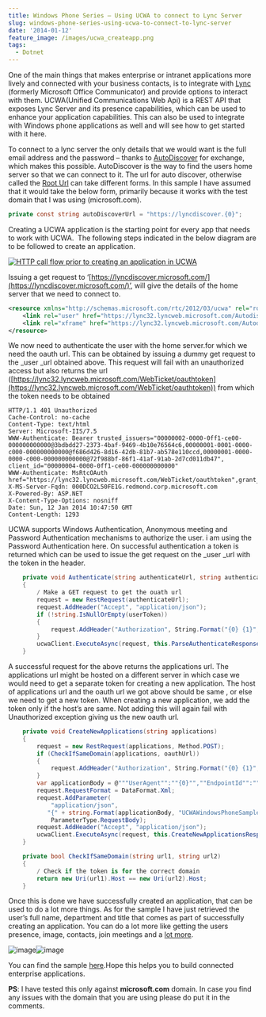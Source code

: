 ```yaml
---
title: Windows Phone Series – Using UCWA to connect to Lync Server
slug: windows-phone-series-using-ucwa-to-connect-to-lync-server
date: '2014-01-12'
feature_image: /images/ucwa_createapp.png
tags:
  - Dotnet
---
```

One of the main things that makes enterprise or intranet applications more lively and connected with your business contacts, is to integrate with [Lync](http://office.microsoft.com/en-in/lync/) (formerly Microsoft Office Communicator) and provide options to interact with them. UCWA(Unified Communications Web Api) is a REST API that exposes Lync Server and its presence capabilities, which can be used to enhance your application capabilities. This can also be used to integrate with Windows phone applications as well and will see how to get started with it here.

To connect to a lync server the only details that we would want is the full email address and the password – thanks to [AutoDiscover](http://msdn.microsoft.com/en-us/library/office/jj900169\(v=exchg.150\).aspx) for exchange, which makes this possible. AutoDiscover is the way to find the users home server so that we can connect to it. The url for auto discover, otherwise called the [Root Url](https://ucwa.lync.com/documentation/GettingStarted-RootURL) can take different forms. In this sample I have assumed that it would take the below form, primarily because it works with the test domain that I was using (microsoft.com).

```csharp
private const string autoDiscoverUrl = "https://lyncdiscover.{0}";

```

Creating a UCWA application is the starting point for every app that needs to work with UCWA.  The following steps indicated in the below diagram are to be followed to create an application.

[![HTTP call flow prior to creating an application in UCWA](/images/ucwa_createapp.png)](https://ucwa.lync.com/documentation/KeyTasks-CreateApplication)

Issuing a get request to ‘[https://lyncdiscover.microsoft.com/](https://lyncdiscover.microsoft.com/)’, will give the details of the home server that we need to connect to.

```xml
<resource xmlns="http://schemas.microsoft.com/rtc/2012/03/ucwa" rel="root" href="https://lync32.lyncweb.microsoft.com/Autodiscover/AutodiscoverService.svc/root?originalDomain=microsoft.com">
    <link rel="user" href="https://lync32.lyncweb.microsoft.com/Autodiscover/AutodiscoverService.svc/root/oauth/user?originalDomain=microsoft.com"/>
    <link rel="xframe" href="https://lync32.lyncweb.microsoft.com/Autodiscover/XFrame/XFrame.html"/>
</resource>

```

We now need to authenticate the user with the home server.for which we need the oauth url. This can be obtained by issuing a dummy get request to the \_user \_url obtained above. This request will fail with an unauthorized access but also returns the url ([https://lync32.lyncweb.microsoft.com/WebTicket/oauthtoken](https://lync32.lyncweb.microsoft.com/WebTicket/oauthtoken)) from which the token needs to be obtained

```
HTTP/1.1 401 Unauthorized
Cache-Control: no-cache
Content-Type: text/html
Server: Microsoft-IIS/7.5
WWW-Authenticate: Bearer trusted_issuers="00000002-0000-0ff1-ce00-000000000000@3bdbdd27-2373-4baf-9469-4b10e76564c6,00000001-0001-0000-c000-000000000000@f686d426-8d16-42db-81b7-ab578e110ccd,00000001-0000-0000-c000-000000000000@72f988bf-86f1-41af-91ab-2d7cd011db47", client_id="00000004-0000-0ff1-ce00-000000000000"
WWW-Authenticate: MsRtcOAuth href="https://lync32.lyncweb.microsoft.com/WebTicket/oauthtoken",grant_type="urn:microsoft.rtc:windows,urn:microsoft.rtc:passive,urn:microsoft.rtc:anonmeeting,password"
X-MS-Server-Fqdn: 000DCO2L50FE1G.redmond.corp.microsoft.com
X-Powered-By: ASP.NET
X-Content-Type-Options: nosniff
Date: Sun, 12 Jan 2014 10:47:50 GMT
Content-Length: 1293

```

UCWA supports Windows Authentication, Anonymous meeting and Password Authentication mechanisms to authorize the user. i am using the Password Authentication here. On successful authentication a token is returned which can be used to issue the get request on the \_user \_url with the token in the header.

```csharp
    private void Authenticate(string authenticateUrl, string authenticateToken, string authenticateTokenType)
    {
        / Make a GET request to get the ouath url
        request = new RestRequest(authenticateUrl);
        request.AddHeader("Accept", "application/json");
        if (!string.IsNullOrEmpty(userToken))
        {
            request.AddHeader("Authorization", String.Format("{0} {1}", authenticateTokenType, authenticateToken));
        }
        ucwaClient.ExecuteAsync(request, this.ParseAuthenticateResponse);
    }


```

A successful request for the above returns the applications url. The applications url might be hosted on a different server in which case we would need to get a separate token for creating a new application. The host of applications url and the oauth url we got above should be same , or else we need to get a new token. When creating a new application, we add the token only if the host’s are same. Not adding this will again fail with Unauthorized exception giving us the new oauth url.

```csharp
    private void CreateNewApplications(string applications)
    {
        request = new RestRequest(applications, Method.POST);
        if (CheckIfSameDomain(applications, oauthUrl))
        {
            request.AddHeader("Authorization", String.Format("{0} {1}", applicationTokenType, applicationToken));
        }
        var applicationBody = @"""UserAgent"":""{0}"",""EndpointId"":""{1}"",""Culture"":""en-US""";
        request.RequestFormat = DataFormat.Xml;
        request.AddParameter(
            "application/json",
           "{" + string.Format(applicationBody, "UCWAWindowsPhoneSample", Guid.NewGuid().ToString()) + "}",
            ParameterType.RequestBody);
        request.AddHeader("Accept", "application/json");
        ucwaClient.ExecuteAsync(request, this.CreateNewApplicationsResponse);
    }

    private bool CheckIfSameDomain(string url1, string url2)
    {
        / Check if the token is for the correct domain
        return new Uri(url1).Host == new Uri(url2).Host;
    }

```

Once this is done we have successfully created an application, that can be used to do a lot more things. As for the sample I have just retrieved the user’s full name, department and title that comes as part of successfully creating an application. You can do a lot more like getting the users presence, image, contacts, join meetings and a [lot more](https://ucwa.lync.com/documentation/core-features).

![image](/images/ucwa_wp_login.png)![image](/images/ucwa_wp_loggedIn_details.png)

You can find the sample [here](https://github.com/rahulpnath/Blog/tree/master/UCWA.WindowsPhone).Hope this helps you to build connected enterprise applications.

**PS**: I have tested this only against **microsoft.com** domain. In case you find any issues with the domain that you are using please do put it in the comments.
